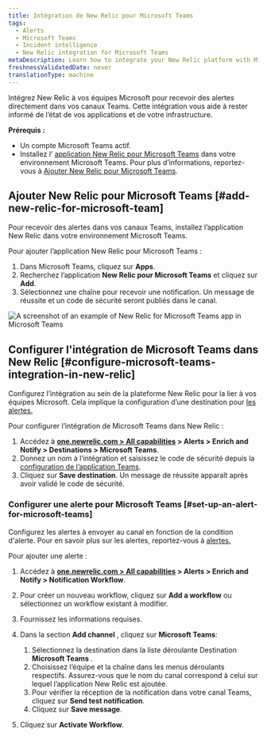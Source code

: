 ```yaml
---
title: Intégration de New Relic pour Microsoft Teams
tags:
  - Alerts
  - Microsoft Teams
  - Incident intelligence
  - New Relic integration for Microsoft Teams
metaDescription: Learn how to integrate your New Relic platform with Microsoft Teams.
freshnessValidatedDate: never
translationType: machine
---
```


Intégrez New Relic à vos équipes Microsoft pour recevoir des alertes directement dans vos canaux Teams. Cette intégration vous aide à rester informé de l’état de vos applications et de votre infrastructure.

**Prérequis :**

* Un compte Microsoft Teams actif.
* Installez l’ [application New Relic pour Microsoft Teams](https://appsource.microsoft.com/en-us/product/Office365/WA200008155) dans votre environnement Microsoft Teams. Pour plus d’informations, reportez-vous à [Ajouter New Relic pour Microsoft Teams](#add-new-relic-for-microsoft-teams).

## Ajouter New Relic pour Microsoft Teams [#add-new-relic-for-microsoft-team]

Pour recevoir des alertes dans vos canaux Teams, installez l’application New Relic dans votre environnement Microsoft Teams.

Pour ajouter l’application New Relic pour Microsoft Teams :

1. Dans Microsoft Teams, cliquez sur **Apps**.
2. Recherchez l’application **New Relic pour Microsoft Teams** et cliquez sur **Add**.
3. Sélectionnez une chaîne pour recevoir une notification. Un message de réussite et un code de sécurité seront publiés dans le canal.

<img title="An example of New Relic for Microsoft Teams app in Microsoft Teams." alt="A screenshot of an example of New Relic for Microsoft Teams app in Microsoft Teams" src="/images/msteams-security-code.webp" />

## Configurer l&apos;intégration de Microsoft Teams dans New Relic [#configure-microsoft-teams-integration-in-new-relic]

Configurez l’intégration au sein de la plateforme New Relic pour la lier à vos équipes Microsoft. Cela implique la configuration d’une destination pour [les alertes.](/docs/alerts/overview/)

Pour configurer l’intégration de Microsoft Teams dans New Relic :

1. Accédez à **[one.newrelic.com &gt; All capabilities](https://one.newrelic.com/all-capabilities) &gt; Alerts &gt; Enrich and Notify &gt; Destinations &gt; Microsoft Teams**.
2. Donnez un nom à l’intégration et saisissez le code de sécurité depuis la [configuration de l’application Teams](#add-new-relic-for-microsoft-teams).
3. Cliquez sur **Save destination**. Un message de réussite apparaît après avoir validé le code de sécurité.

### Configurer une alerte pour Microsoft Teams [#set-up-an-alert-for-microsoft-teams]

Configurez les alertes à envoyer au canal en fonction de la condition d&apos;alerte. Pour en savoir plus sur les alertes, reportez-vous à [alertes.](/docs/alerts/overview/)

Pour ajouter une alerte :

1. Accédez à **[one.newrelic.com &gt; All capabilities](https://one.newrelic.com/all-capabilities) &gt; Alerts &gt; Enrich and Notify &gt; Notification Workflow**.

2. Pour créer un nouveau workflow, cliquez sur **Add a workflow** ou sélectionnez un workflow existant à modifier.

3. Fournissez les informations requises.

4. Dans la section **Add channel** , cliquez sur **Microsoft Teams**:

   1. Sélectionnez la destination dans la liste déroulante Destination **Microsoft Teams** .
   2. Choisissez l’équipe et la chaîne dans les menus déroulants respectifs. Assurez-vous que le nom du canal correspond à celui sur lequel l’application New Relic est ajoutée.
   3. Pour vérifier la réception de la notification dans votre canal Teams, cliquez sur **Send test notification**.
   4. Cliquez sur **Save message**.

5. Cliquez sur **Activate Workflow**.